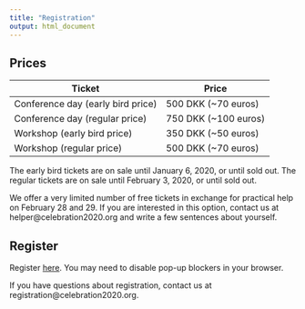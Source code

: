 ```yaml
---
title: "Registration"
output: html_document
---
```


## Prices


| Ticket                            | Price                |
|-----------------------------------|----------------------|
| Conference day (early bird price) | 500 DKK (~70 euros)  |
| Conference day (regular price)    | 750 DKK (~100 euros) |
| Workshop (early bird price)       | 350 DKK (~50 euros)  |
| Workshop (regular price)          | 500 DKK (~70 euros)  |


The early bird tickets are on sale until January 6, 2020, or until sold out. The regular tickets are on sale until February 3, 2020, or until sold out. 

We offer a very limited number of free tickets in exchange for practical help on February 28 and 29. If you are interested in this option, contact us at helper@celebration2020.org and write a few sentences about yourself.  

## Register

Register <a href = "https://eventsignup.ku.dk/celebration2020/registration.html" target="_blank">here</a>. You may need to disable pop-up blockers in your browser.

If you have questions about registration, contact us at registration@celebration2020.org. 
